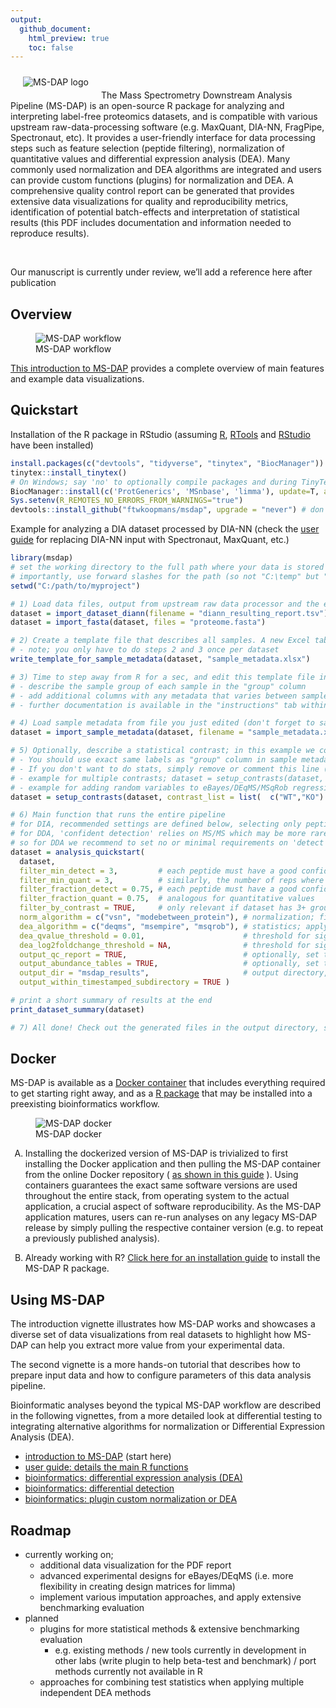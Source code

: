 ```yaml
---
output:
  github_document:
    html_preview: true
    toc: false
---
```


<!-- README.md is generated from README.Rmd using devtools::build_readme() -->


<!-- ![MS-DAP logo](doc/logo/msdap_logo_small.png)  -->

<img align="left" alt="MS-DAP logo" hspace="20" vspace="10" src="doc/logo/msdap_logo_small.png">
 &nbsp;

The Mass Spectrometry Downstream Analysis Pipeline (MS-DAP) is an open-source R package for analyzing and interpreting label-free proteomics datasets, and is compatible with various upstream raw-data-processing software (e.g. MaxQuant, DIA-NN, FragPipe, Spectronaut, etc). 
It provides a user-friendly interface for data processing steps such as feature selection (peptide filtering), normalization of quantitative values and differential expression analysis (DEA). 
Many commonly used normalization and DEA algorithms are integrated and users can provide custom functions (plugins) for normalization and DEA.
A comprehensive quality control report can be generated that provides extensive data visualizations for quality and reproducibility metrics, identification of potential batch-effects and interpretation of statistical results (this PDF includes documentation and information needed to reproduce results).
 

 &nbsp; 

Our manuscript is currently under review, we'll add a reference here after publication


## Overview

![MS-DAP workflow](doc/images/msdap-overview.png)

[This introduction to MS-DAP](doc/intro.md) provides a complete overview of main features and example data visualizations.




## Quickstart

Installation of the R package in RStudio (assuming [R](https://cran.r-project.org), [RTools](https://cran.r-project.org/bin/windows/Rtools/history.html) and [RStudio](https://www.rstudio.com/products/rstudio/) have been installed)

```r
install.packages(c("devtools", "tidyverse", "tinytex", "BiocManager"))
tinytex::install_tinytex()
# On Windows; say 'no' to optionally compile packages and during TinyTex installation you may see 2 popups; these can be dismissed
BiocManager::install(c('ProtGenerics', 'MSnbase', 'limma'), update=T, ask=F)
Sys.setenv(R_REMOTES_NO_ERRORS_FROM_WARNINGS="true")
devtools::install_github("ftwkoopmans/msdap", upgrade = "never") # don't update dependencies if not needed
```


Example for analyzing a DIA dataset processed by DIA-NN (check the [user guide](doc/userguide.md) for replacing DIA-NN input with Spectronaut, MaxQuant, etc.)

```r
library(msdap)
# set the working directory to the full path where your data is stored (optionally, skip and use full paths below)
# importantly, use forward slashes for the path (so not "C:\temp" but "C:/temp")
setwd("C:/path/to/myproject")                                           # <<EDIT THIS FILENAME>>

# 1) Load data files, output from upstream raw data processor and the exact same fasta file(s) used there
dataset = import_dataset_diann(filename = "diann_resulting_report.tsv") # <<EDIT THIS FILENAME>>
dataset = import_fasta(dataset, files = "proteome.fasta")               # <<EDIT THIS FILENAME>>

# 2) Create a template file that describes all samples. A new Excel table will be created at this path
# - note; you only have to do steps 2 and 3 once per dataset
write_template_for_sample_metadata(dataset, "sample_metadata.xlsx")

# 3) Time to step away from R for a sec, and edit this template file in Excel or LibreOffice;
# - describe the sample group of each sample in the "group" column
# - add additional columns with any metadata that varies between samples (measurement order, gel, gel lane, batch, etc.) -->> QC figures will be auto generated
# - further documentation is available in the "instructions" tab within the Excel file

# 4) Load sample metadata from file you just edited (don't forget to save it first)
dataset = import_sample_metadata(dataset, filename = "sample_metadata.xlsx")

# 5) Optionally, describe a statistical contrast; in this example we compare sample groups "WT" and "KO".
# - You should use exact same labels as "group" column in sample metadata table.
# - If you don't want to do stats, simply remove or comment this line (e.g. just look at QC report, or maybe your dataset has 1 experimental group only).
# - example for multiple contrasts; dataset = setup_contrasts(dataset, contrast_list = list( c("control", "condition_a"),  c("control", "condition_b")  ) )
# - example for adding random variables to eBayes/DEqMS/MSqRob regressions to i.e. counter batch effects (note; these variables must be column names present in sample metadata table. double-check with; print(dataset$samples,n=Inf)): dataset = setup_contrasts(dataset, contrast_list = list(  c("WT","KO")  ), random_variables = c("induction", "batch") )
dataset = setup_contrasts(dataset, contrast_list = list(  c("WT","KO")  ) )

# 6) Main function that runs the entire pipeline
# for DIA, recommended settings are defined below, selecting only peptides that were confidently detected/identified in most samples
# for DDA, 'confident detection' relies on MS/MS which may be more rare (relying on match-between-runs instead)
# so for DDA we recommend to set no or minimal requirements on 'detect' parameters; "filter_fraction_detect = 0" and "filter_min_detect = 0" (or 1 if you want at least 1 MS/MS detect per peptide per sample group)
dataset = analysis_quickstart(
  dataset,
  filter_min_detect = 3,         # each peptide must have a good confidence score in at least N samples per group
  filter_min_quant = 3,          # similarly, the number of reps where the peptide must have a quantitative value
  filter_fraction_detect = 0.75, # each peptide must have a good confidence score in at least 75% of samples per group
  filter_fraction_quant = 0.75,  # analogous for quantitative values
  filter_by_contrast = TRUE,     # only relevant if dataset has 3+ groups. For DEA at each contrast, filters and normalization are applied on the subset of relevant samples within the contrast for efficiency, see further MS-DAP manuscript. Set to FALSE to disable and use traditional "global filtering" (filters are applied to all sample groups, same data table used in all statistics)
  norm_algorithm = c("vsn", "modebetween_protein"), # normalization; first vsn, then modebetween on protein-level (applied sequentially so the MS-DAP modebetween algorithm corrects scaling/balance between-sample-groups)
  dea_algorithm = c("deqms", "msempire", "msqrob"), # statistics; apply multiple methods in parallel/independently
  dea_qvalue_threshold = 0.01,                      # threshold for significance of adjusted p-values in figures and output tables
  dea_log2foldchange_threshold = NA,                # threshold for significance of log2 foldchanges. 0 = disable, NA = automatically infer through bootstrapping
  output_qc_report = TRUE,                          # optionally, set to FALSE to skip the QC report (not recommended for first-time use)
  output_abundance_tables = TRUE,                   # optionally, set to FALSE to skip the peptide- and protein-abundance table output files
  output_dir = "msdap_results",                     # output directory, here set to "msdap_results" within your working directory. Alternatively provide a full path, eg; output_dir="C:/path/to/myproject",
  output_within_timestamped_subdirectory = TRUE )

# print a short summary of results at the end
print_dataset_summary(dataset)

# 7) All done! Check out the generated files in the output directory, starting with report.pdf
```




## Docker

MS-DAP is available as a [Docker container](doc/docker.md) that includes everything required to get starting right away, and as a [R package](doc/rpackage.md) that may be installed into a preexisting bioinformatics workflow.

![MS-DAP docker](doc/images/msdap_docker_cartoon.png)

A) Installing the dockerized version of MS-DAP is trivialized to first installing the Docker application and then pulling the MS-DAP container from the online Docker repository ( [as shown in this guide](doc/docker.md) ). Using containers guarantees the exact same software versions are used throughout the entire stack, from operating system to the actual application, a crucial aspect of software reproducibility. As the MS-DAP application matures, users can re-run analyses on any legacy MS-DAP release by simply pulling the respective container version (e.g. to repeat a previously published analysis). 

B) Already working with R? [Click here for an installation guide](doc/rpackage.md) to install the MS-DAP R package.




## Using MS-DAP

The introduction vignette illustrates how MS-DAP works and showcases a diverse set of data visualizations from real datasets to highlight how MS-DAP can help you extract more value from your experimental data.

The second vignette is a more hands-on tutorial that describes how to prepare input data and how to configure parameters of this data analysis pipeline.

Bioinformatic analyses beyond the typical MS-DAP workflow are described in the following vignettes, from a more detailed look at differential testing to integrating alternative algorithms for normalization or Differential Expression Analysis (DEA).

- [introduction to MS-DAP](doc/intro.md)    (start here)
- [user guide: details the main R functions](doc/userguide.md)
- [bioinformatics: differential expression analysis (DEA)](doc/differential_expression_analysis.md)
- [bioinformatics: differential detection](doc/differential_detection.md)
- [bioinformatics: plugin custom normalization or DEA](doc/custom_norm_dea.md)




## Roadmap

- currently working on;
	- additional data visualization for the PDF report
	- advanced experimental designs for eBayes/DEqMS (i.e. more flexibility in creating design matrices for limma)
	- implement various imputation approaches, and apply extensive benchmarking evaluation
- planned
	- plugins for more statistical methods  &  extensive benchmarking evaluation
		- e.g. existing methods / new tools currently in development in other labs (write plugin to help beta-test and benchmark) / port methods currently not available in R
	- approaches for combining test statistics when applying multiple independent DEA methods

